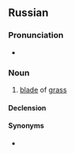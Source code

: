 ==Russian==

===Pronunciation===
* {{ru-IPA|были́ца}}

===Noun===
{{ru-noun|были́ца|f-in|были́цы|были́цы}}

# {{context|archaic|lang=ru}} [[blade]] of [[grass]]

====Declension====
{{ru-noun-ца-1|былиц|были́ц}}

====Synonyms====
* {{l|ru|были́нка}}